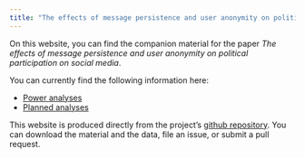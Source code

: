 ```yaml
---
title: "The effects of message persistence and user anonymity on political participation on social media"
---
```



On this website, you can find the companion material for the paper _The effects of message persistence and user anonymity on political participation on social media_. 

You can currently find the following information here:

- [Power analyses](power_analysis.html)
- [Planned analyses](analysis_preregistered.html)

This website is produced directly from the project's [github repository](https://github.com/XMtRa/persistence_anonymity_anon). You can download the material and the data, file an issue, or submit a pull request.
